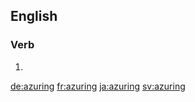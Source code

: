 ==English==

===Verb===
{{head|en}}

# {{present participle of|azure|lang=en}}

[[de:azuring]]
[[fr:azuring]]
[[ja:azuring]]
[[sv:azuring]]